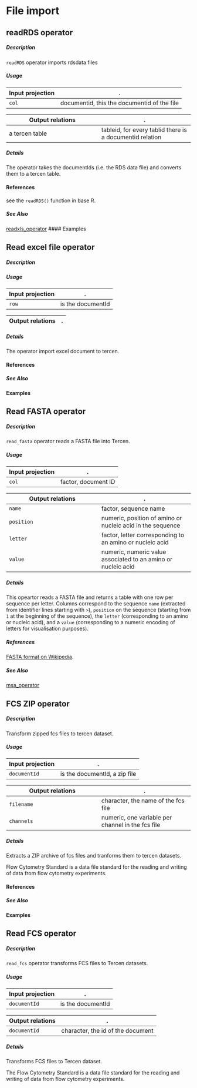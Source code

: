 # File import 
 

## readRDS operator

##### Description
`readRDS` operator imports rdsdata files

##### Usage

Input projection|.
---|---
`col`        | documentid, this the documentid of the file

Output relations|.
---|---
a tercen table   | tableid, for every tablid there is a documentid relation 

##### Details

The operator takes the documentIds (i.e. the RDS data file) and converts them to a tercen table.

#### References

see the `readRDS()` function in base R.

##### See Also

[readxls_operator](https://github.com/tercen/readxls_operator)
#### Examples
 

## Read excel file operator

##### Description

##### Usage

Input projection|.
---|---
`row`        | is the documentId 

Output relations|.
---|---
 

##### Details
The operator import excel document to tercen.

#### References


##### See Also


#### Examples
 

## Read FASTA operator

##### Description

`read_fasta` operator reads a FASTA file into Tercen.

##### Usage

Input projection|.
---|---
`col`        | factor, document ID

Output relations|.
---|---
`name`        | factor, sequence name
`position`    | numeric, position of amino or nucleic acid in the sequence
`letter`      | factor, letter corresponding to an amino or nucleic acid
`value`       | numeric, numeric value associated to an amino or nucleic acid

##### Details

This opeartor reads a FASTA file and returns a table with one row per sequence per letter. Columns correspond to the sequence `name` (extracted from identifier lines starting with `>`), `position` on the sequence (starting from `1` at the beginning of the sequence), the `letter` (corresponding to an amino or nucleic acid), and a `value` (corresponding to a numeric encoding of letters for visualisation purposes).

##### References

[FASTA format on Wikipedia](https://en.wikipedia.org/wiki/FASTA_format).

##### See Also

[msa_operator](https://github.com/tercen/msa_operator)
 

## FCS ZIP operator

##### Description

Transform zipped fcs files to tercen dataset.

##### Usage

Input projection|.
---|---
`documentId`        | is the documentId, a zip file

Output relations|.
---|---
`filename`          | character, the name of the fcs file
`channels`          | numeric, one variable per channel in the fcs file

##### Details

Extracts a ZIP archive of fcs files and tranforms them to tercen datasets.

Flow Cytometry Standard is a data file standard for the reading and writing of data from flow cytometry experiments.

#### References


##### See Also


#### Examples
 

## Read FCS operator

##### Description

`read_fcs` operator transforms FCS files to Tercen datasets.

##### Usage

Input projection|.
---|---
`documentId`        | is the documentId 

Output relations|.
---|---
`documentId`          | character, the id of the document

##### Details

Transforms FCS files to Tercen dataset. 

The Flow Cytometry Standard is a data file standard for the reading and writing of data from flow cytometry experiments.
